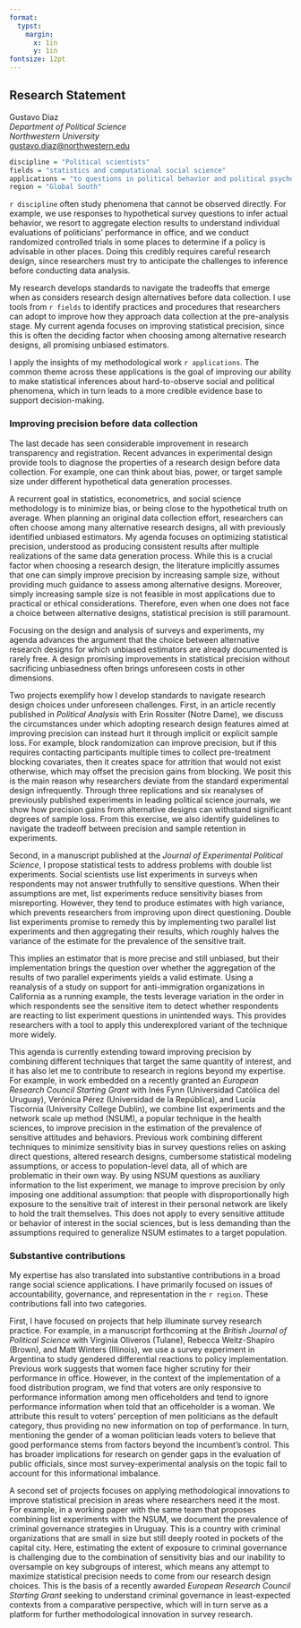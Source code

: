 ```yaml
---
format: 
  typst:
    margin:
      x: 1in
      y: 1in
fontsize: 12pt
---
```


```{=typst} 
#show link: set text(blue)
```

## Research Statement

Gustavo Diaz  
*Department of Political Science*  
*Northwestern University*  
<gustavo.diaz@northwestern.edu>  

```{=typst} 
#line(length: 100%)
```


```r
discipline = "Political scientists"
fields = "statistics and computational social science"
applications = "to questions in political behavior and political psychology"
region = "Global South"
```


`r discipline` often study phenomena that cannot be observed directly. For example, we use responses to hypothetical survey questions to infer actual behavior, we resort to aggregate election results to understand individual evaluations of politicians' performance in office, and we conduct randomized controlled trials in some places to determine if a policy is advisable in other places. Doing this credibly requires careful research design, since researchers must try to anticipate the challenges to inference before conducting data analysis.

My research develops standards to navigate the tradeoffs that emerge when as considers research design alternatives before data collection. I use tools from `r fields` to identify practices and procedures that researchers can adopt to improve how they approach data collection at the pre-analysis stage. My current agenda focuses on improving statistical precision, since this is often the deciding factor when choosing among alternative research designs, all promising unbiased estimators.

I apply the insights of my methodological work `r applications`. The common theme across these applications is the goal of improving our ability to make statistical inferences about hard-to-observe social and political phenomena, which in turn leads to a more credible evidence base to support decision-making. 

<!-- For the sake of brevity, this document focuses on my methodological agenda only. -->

### Improving precision before data collection

The last decade has seen considerable improvement in research transparency and registration. Recent advances in experimental design provide tools to diagnose the properties of a research design before data collection. For example, one can think about bias, power, or target sample size under different hypothetical data generation processes.

A recurrent goal in statistics, econometrics, and social science methodology is to minimize bias, or being close to the hypothetical truth on average. When planning an original data collection effort, researchers can often choose among many alternative research designs, all with previously identified unbiased estimators. My agenda focuses on optimizing statistical precision, understood as producing consistent results after multiple realizations of the same data generation process. While this is a crucial factor when choosing a research design, the literature implicitly assumes that one can simply improve precision by increasing sample size, without providing much guidance to assess among alternative designs. Moreover, simply increasing sample size is not feasible in most applications due to practical or ethical considerations. Therefore, even when one does not face a choice between alternative designs, statistical precision is still paramount.

Focusing on the design and analysis of surveys and experiments, my agenda advances the argument that the choice between alternative research designs for which unbiased estimators are already documented is rarely free. A design promising improvements in statistical precision without sacrificing unbiasedness often brings unforeseen costs in other dimensions.

Two projects exemplify how I develop standards to navigate research design choices under unforeseen challenges. First, in an article recently published in *Political Analysis* with Erin Rossiter (Notre Dame), we discuss the circumstances under which adopting research design features aimed at improving precision can instead hurt it through implicit or explicit sample loss. For example, block randomization can improve precision, but if this requires contacting participants multiple times to collect pre-treatment blocking covariates, then it creates space for attrition that would not exist otherwise, which may offset the precision gains from blocking. We posit this is the main reason why researchers deviate from the standard experimental design infrequently. Through three replications and six reanalyses of previously published experiments in leading political science journals, we show how precision gains from alternative designs can withstand significant degrees of sample loss. From this exercise, we also identify guidelines to navigate the tradeoff between precision and sample retention in experiments.

Second, in a manuscript published at the *Journal of Experimental Political Science*, I propose statistical tests to address problems with double list experiments. Social scientists use list experiments in surveys when respondents may not answer truthfully to sensitive questions. When their assumptions are met, list experiments reduce sensitivity biases from misreporting. However, they tend to produce estimates with high variance, which prevents researchers from improving upon direct questioning. Double list experiments promise to remedy this by implementing two parallel list experiments and then aggregating their results, which roughly halves the variance of the estimate for the prevalence of the sensitive trait. 

This implies an estimator that is more precise and still unbiased, but their implementation brings the question over whether the aggregation of the results of two parallel experiments yields a valid estimate. Using a reanalysis of a study on support for anti-immigration organizations in California as a running example, the tests leverage variation in the order in which respondents see the sensitive item to detect whether respondents are reacting to list experiment questions in unintended ways. This provides researchers with a tool to apply this underexplored variant of the technique more widely.

This agenda is currently extending toward improving precision by combining different techniques that target the same quantity of interest, and it has also let me to contribute to research in regions beyond my expertise. For example, in work embedded on a recently granted an *European Research Council Starting Grant* with Inés Fynn (Universidad Católica del Uruguay), Verónica Pérez (Universidad de la República), and Lucía Tiscornia (University College Dublin), we combine list experiments and the network scale up method (NSUM), a popular technique in the health sciences, to improve precision in the estimation of the prevalence of sensitive attitudes and behaviors. Previous work combining different techniques to minimize sensitivity bias in survey questions relies on asking direct questions, altered research designs, cumbersome statistical modeling assumptions, or access to population-level data, all of which are problematic in their own way. By using NSUM questions as auxiliary information to the list experiment, we manage to improve precision by only imposing one additional assumption: that people with disproportionally high exposure to the sensitive trait of interest in their personal network are likely to hold the trait themselves. This does not apply to every sensitive attitude or behavior of interest in the social sciences, but is less demanding than the assumptions required to generalize NSUM estimates to a target population.

### Substantive contributions

<!-- Two categories -->
My expertise has also translated into substantive contributions in a broad range social science applications. I have primarily focused on issues of accountability, governance, and representation in the `r region`. These contributions fall into two categories.

<!-- Illuminate research practice -->
First, I have focused on projects that help illuminate survey research practice. For example, in a manuscript forthcoming at the *British Journal of Political Science* with Virginia Oliveros (Tulane), Rebecca Weitz-Shapiro (Brown), and Matt Winters (Illinois), we use a survey experiment in Argentina to study gendered differential reactions to policy implementation. Previous work suggests that women face higher scrutiny for their performance in office. However, in the context of the implementation of a food distribution program, we find that voters are only responsive to performance information among men officeholders and tend to ignore performance information when told that an officeholder is a woman. We attribute this result to voters' perception of men politicians as the default category, thus providing no new information on top of performance. In turn, mentioning the gender of a woman politician leads voters to believe that good performance stems from factors beyond the incumbent's control. This has broader implications for research on gender gaps in the evaluation of public officials, since most survey-experimental analysis on the topic fail to account for this informational imbalance.

 <!-- Another example is privacy --> 

<!-- Applications to important substantive issues --> 
A second set of projects focuses on applying methodological innovations to improve statistical precision in areas where researchers need it the most. For example, in a working paper with the same team that proposes combining list experiments with the NSUM, we document the prevalence of criminal governance strategies in Uruguay. This is a country with criminal organizations that are small in size but still deeply rooted in pockets of the capital city. Here, estimating the extent of exposure to criminal governance is challenging due to the combination of sensitivity bias and our inability to oversample on key subgroups of interest, which means any attempt to maximize statistical precision needs to come from our research design choices. This is the basis of a recently awarded *European Research Council Starting Grant*  seeking to understand criminal governance in least-expected contexts from a comparative perspective, which will in turn serve as a platform for further methodological innovation in survey research.

